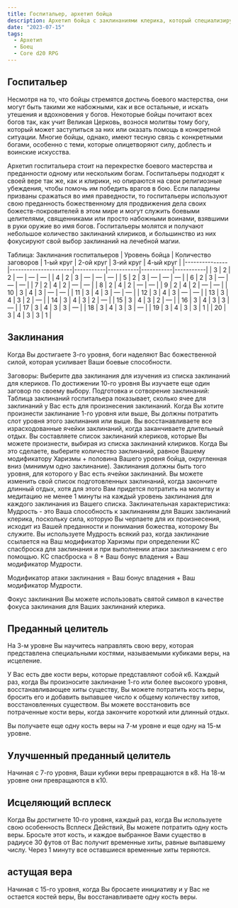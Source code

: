 ```yaml
---
title: Госпитальер, архетип бойца
description: Архетип бойца с заклинаниями клерика, который специализируется на лечении
date: "2023-07-15"
tags:
  - Архетип
  - Боец
  - Core d20 RPG
---
```


## Госпитальер

Несмотря на то, что бойцы стремятся достичь боевого мастерства, они могут быть такими же набожными, как и все остальные, и искать утешения и вдохновения у богов. Некоторые бойцы почитают всех богов так, как учит Великая Церковь, вознося молитвы тому богу, который может заступиться за них или оказать помощь в конкретной ситуации. Многие бойцы, однако, имеют тесную связь с конкретными богами, особенно с теми, которые олицетворяют силу, доблесть и воинские искусства.

Архетип госпитальера стоит на перекрестке боевого мастерства и преданности одному или нескольким богам. Госпитальеры подходят к своей вере так же, как и клирики, но опираются на свои религиозные убеждения, чтобы помочь им победить врагов в бою. Если паладины призваны сражаться во имя праведности, то госпитальеры используют свою преданность божественному для продвижения дела своих божеств-покровителей в этом мире и могут служить боевыми целителями, священниками или просто набожными воинами, взявшими в руки оружие во имя богов. Госпитальеры молятся и получают небольшое количество заклинаний клириков, и большинство из них фокусируют свой выбор заклинаний на лечебной магии.

Таблица: Заклинания госпитальеров
| Уровень бойца | Количество заговоров | 1-ый круг | 2-ой круг | 3-ий круг | 4-ый круг |
|---------------|----------------------|-----------|-----------|-----------|-----------|
| 3 | 2 | 2 | — | — | — |
| 4 | 2 | 3 | — | — | — |
| 5 | 2 | 3 | — | — | — |
| 6 | 2 | 3 | — | — | — |
| 7 | 2 | 4 | 2 | — | — |
| 8 | 2 | 4 | 2 | — | — |
| 9 | 2 | 4 | 2 | — | — |
| 10 | 3 | 4 | 3 | — | — |
| 11 | 3 | 4 | 3 | — | — |
| 12 | 3 | 4 | 3 | — | — |
| 13 | 3 | 4 | 3 | 2 | — |
| 14 | 3 | 4 | 3 | 2 | — |
| 15 | 3 | 4 | 3 | 2 | — |
| 16 | 3 | 4 | 3 | 3 | — |
| 17 | 3 | 4 | 3 | 3 | — |
| 18 | 3 | 4 | 3 | 3 | — |
| 19 | 3 | 4 | 3 | 3 | 1 |
| 20 | 3 | 4 | 3 | 3 | 1 |

## Заклинания

Когда Вы достигаете 3-го уровня, боги наделяют Вас божественной силой, которая усиливает Ваши боевые способности.

Заговоры: Выберите два заклинания для изучения из списка заклинаний для клериков. По достижении 10-го уровня Вы изучаете еще один заговор по своему выбору.
Подготовка и сотворение заклинаний: Таблица заклинаний госпитальера показывает, сколько ячее для заклинаний у Вас есть для произнесения заклинаний. Когда Вы хотите произнести заклинание 1-го уровня или выше, Вы должны потратить слот уровня этого заклинания или выше. Вы восстанавливаете все израсходованные ячейки заклинаний, когда заканчиваете длительный отдых. Вы составляете список заклинаний клериков, которые Вы можете произнести, выбирая из списка заклинаний клириков. Когда Вы это сделаете, выберите количество заклинаний, равное Вашему модификатору Харизмы + половина Вашего уровня бойца, округленная вниз (минимум одно заклинание). Заклинания должны быть того уровня, для которого у Вас есть ячейки заклинаний. Вы можете изменить свой список подготовленных заклинаний, когда закончите длинный отдых, хотя для этого Вам придется потратить на молитву и медитацию не менее 1 минуты на каждый уровень заклинания для каждого заклинания из Вашего списка.
Заклинательная характеристика: Мудрость - это Ваша способность к заклинаниям для Ваших заклинаний клерика, поскольку сила, которую Вы черпаете для их произнесения, исходит из Вашей преданности и понимания божества, которому Вы служите. Вы используете Мудрость всякий раз, когда заклинание ссылается на Ваш модификатор Харизмы при определении КС спасброска для заклинания и при выполнении атаки заклинанием с его помощью.
КС спасброска = 8 + Ваш бонус владения + Ваш модификатор Мудрости.

Модификатор атаки заклинания = Ваш бонус владения + Ваш модификатор Мудрости.

Фокус заклинания Вы можете использовать святой символ в качестве фокуса заклинания для Ваших заклинаний клерика.

## Преданный целитель

На 3-м уровне Вы научитесь направлять свою веру, которая представлена специальными костями, называемыми кубиками веры, на исцеление.

У Вас есть две кости веры, которые представляют собой к6. Каждый раз, когда Вы произносите заклинание 1-го или более высокого уровня, восстанавливающее хиты существу, Вы можете потратить кость веры, бросить его и добавить выпавшее число к общему количеству хитов, восстановленных существом. Вы можете восстановить все потраченные кости веры, когда закончите короткий или длинный отдых.

Вы получаете еще одну кость веры на 7-м уровне и еще одну на 15-м уровне.

## Улучшенный преданный целитель

Начиная с 7-го уровня, Ваши кубики веры превращаются в к8. На 18-м уровне они превращаются в к10.

## Исцеляющий всплеск

Когда Вы достигнете 10-го уровня, каждый раз, когда Вы используете свою особенность Всплеск Действий, Вы можете потратить одну кость веры. Бросьте этот кость, и каждое выбранное Вами существо в радиусе 30 футов от Вас получит временные хиты, равные выпавшему числу. Через 1 минуту все оставшиеся временные хиты теряются.

## астущая вера

Начиная с 15-го уровня, когда Вы бросаете инициативу и у Вас не остается костей веры, Вы восстанавливаете одну кость веры.
